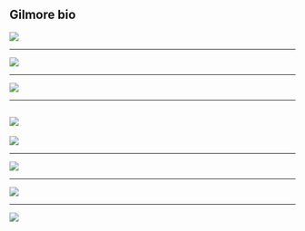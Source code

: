 ## Gilmore bio

![](https://upload.wikimedia.org/wikipedia/commons/thumb/0/0b/DenverCP.JPG/266px-DenverCP.JPG)

---

![](http://watson.brown.edu/ds/sites/all/themes/ds/img/header/brown_large.png)

---

![](https://www.civitatis.com/f/estados-unidos/washington/escala-washington-589x392.jpg)

---

![](https://www.cmu.edu/brand/brand-guidelines/images/wordmarkonphoto4-600x600.png)
---

![](https://dispatch.happyvalley.com/m/photos/_inline/Mount-Nittany_submitted-dsc_0371-1_2023-10-18-201411_uuxi.jpg)

---

![](../include/img/sleic.png)

---

![](https://nyu.databrary.org/web/images/logo/databrary-nav.svg)

---

![](https://play-project.org/img/PLAY-logo.png)
